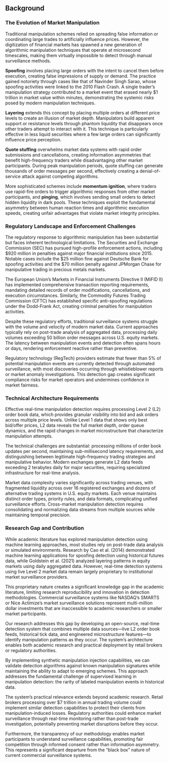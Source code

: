 ## Background

### The Evolution of Market Manipulation

Traditional manipulation schemes relied on spreading false information or coordinating large trades to artificially influence prices. However, the digitization of financial markets has spawned a new generation of algorithmic manipulation techniques that operate at microsecond timescales, making them virtually impossible to detect through manual surveillance methods.

**Spoofing** involves placing large orders with the intent to cancel them before execution, creating false impressions of supply or demand. The practice gained notoriety through cases like that of Navinder Singh Sarao, whose spoofing activities were linked to the 2010 Flash Crash. A single trader's manipulation strategy contributed to a market event that erased nearly \$1 trillion in market value within minutes, demonstrating the systemic risks posed by modern manipulation techniques.

**Layering** extends this concept by placing multiple orders at different price levels to create an illusion of market depth. Manipulators build apparent support or resistance levels through phantom liquidity that disappears once other traders attempt to interact with it. This technique is particularly effective in less liquid securities where a few large orders can significantly influence price perception.

**Quote stuffing** overwhelms market data systems with rapid order submissions and cancellations, creating information asymmetries that benefit high-frequency traders while disadvantaging other market participants. During peak manipulation periods, quote stuffing can generate thousands of order messages per second, effectively creating a denial-of-service attack against competing algorithms.

More sophisticated schemes include **momentum ignition**, where traders use rapid-fire orders to trigger algorithmic responses from other market participants, and **pinging**, which involves sending small orders to detect hidden liquidity in dark pools. These techniques exploit the fundamental asymmetry between human reaction times and algorithmic execution speeds, creating unfair advantages that violate market integrity principles.

### Regulatory Landscape and Enforcement Challenges

The regulatory response to algorithmic manipulation has been substantial but faces inherent technological limitations. The Securities and Exchange Commission (SEC) has pursued high-profile enforcement actions, including \$920 million in penalties against major financial institutions since 2015. Notable cases include the \$25 million fine against Deutsche Bank for spoofing activities and the \$70 million penalty against JPMorgan Chase for manipulative trading in precious metals markets.

The European Union's Markets in Financial Instruments Directive II (MiFID II) has implemented comprehensive transaction reporting requirements, mandating detailed records of order modifications, cancellations, and execution circumstances. Similarly, the Commodity Futures Trading Commission (CFTC) has established specific anti-spoofing regulations under the Dodd-Frank Act, creating criminal penalties for manipulation activities.

Despite these regulatory efforts, traditional surveillance systems struggle with the volume and velocity of modern market data. Current approaches typically rely on post-trade analysis of aggregated data, processing daily volumes exceeding 50 billion order messages across U.S. equity markets. The latency between manipulation events and detection often spans hours or days, rendering enforcement reactive rather than preventive.

Regulatory technology (RegTech) providers estimate that fewer than 5% of potential manipulation events are currently detected through automated surveillance, with most discoveries occurring through whistleblower reports or market anomaly investigations. This detection gap creates significant compliance risks for market operators and undermines confidence in market fairness.

### Technical Architecture Requirements

Effective real-time manipulation detection requires processing Level 2 (L2) order book data, which provides granular visibility into bid and ask orders across multiple price levels. Unlike Level 1 data that shows only best bid/offer prices, L2 data reveals the full market depth, order queue dynamics, and the rapid changes in market microstructure that characterize manipulation attempts.

The technical challenges are substantial: processing millions of order book updates per second, maintaining sub-millisecond latency requirements, and distinguishing between legitimate high-frequency trading strategies and manipulative behavior. Modern exchanges generate L2 data feeds exceeding 2 terabytes daily for major securities, requiring specialized infrastructure for real-time analysis.

Market data complexity varies significantly across trading venues, with fragmented liquidity across over 16 registered exchanges and dozens of alternative trading systems in U.S. equity markets. Each venue maintains distinct order types, priority rules, and data formats, complicating unified surveillance efforts. Cross-market manipulation detection requires consolidating and normalizing data streams from multiple sources while maintaining temporal precision.

### Research Gap and Contribution

While academic literature has explored manipulation detection using machine learning approaches, most studies rely on post-trade data analysis or simulated environments. Research by Cao et al. (2014) demonstrated machine learning applications for spoofing detection using historical futures data, while Goldstein et al. (2021) analyzed layering patterns in equity markets using daily aggregated data. However, real-time detection systems using live Level 2 market data remain largely proprietary to institutional market surveillance providers.

This proprietary nature creates a significant knowledge gap in the academic literature, limiting research reproducibility and innovation in detection methodologies. Commercial surveillance systems like NASDAQ's SMARTS or Nice Actimize's market surveillance solutions represent multi-million dollar investments that are inaccessible to academic researchers or smaller market participants.

Our research addresses this gap by developing an open-source, real-time detection system that combines multiple data sources—live L2 order book feeds, historical tick data, and engineered microstructure features—to identify manipulation patterns as they occur. The system's architecture enables both academic research and practical deployment by retail brokers or regulatory authorities.

By implementing synthetic manipulation injection capabilities, we can validate detection algorithms against known manipulation signatures while maintaining the ability to adapt to emerging schemes. This approach addresses the fundamental challenge of supervised learning in manipulation detection: the rarity of labeled manipulation events in historical data.

The system's practical relevance extends beyond academic research. Retail brokers processing over \$7 trillion in annual trading volume could implement similar detection capabilities to protect their clients from manipulation-induced losses. Regulatory authorities could enhance market surveillance through real-time monitoring rather than post-trade investigation, potentially preventing market disruptions before they occur.

Furthermore, the transparency of our methodology enables market participants to understand surveillance capabilities, promoting fair competition through informed consent rather than information asymmetry. This represents a significant departure from the "black box" nature of current commercial surveillance systems.